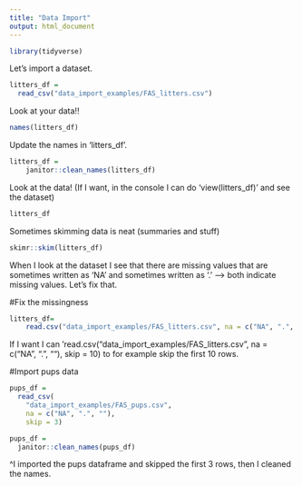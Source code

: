 ```yaml
---
title: "Data Import"
output: html_document
---
```


```r
library(tidyverse)
```

Let's import a dataset.

```r
litters_df = 
  read_csv("data_import_examples/FAS_litters.csv")
```

Look at your data!!

```r
names(litters_df)
```

Update the names in 'litters_df'.

```r
litters_df = 
    janitor::clean_names(litters_df)
```

Look at the data! (If I want, in the console I can do 'view(litters_df)' and see the dataset)

```r
litters_df
```

Sometimes skimming data is neat (summaries and stuff)
```r
skimr::skim(litters_df)
```

When I look at the dataset I see that there are missing values that are sometimes written as 'NA' and sometimes written as '.' --> both indicate missing values. Let's fix that.

#Fix the missingness

```r
litters_df=
    read.csv("data_import_examples/FAS_litters.csv", na = c("NA", ".", ""))
```
 If I want I can 'read.csv("data_import_examples/FAS_litters.csv", na = c("NA", ".", ""), skip = 10) to for example skip the first 10 rows.
 
#Import pups data
 
```r
pups_df = 
  read_csv(
    "data_import_examples/FAS_pups.csv", 
    na = c("NA", ".", ""), 
    skip = 3)

pups_df = 
  janitor::clean_names(pups_df)
```

^I imported the pups dataframe and skipped the first 3 rows, then I cleaned the names.



